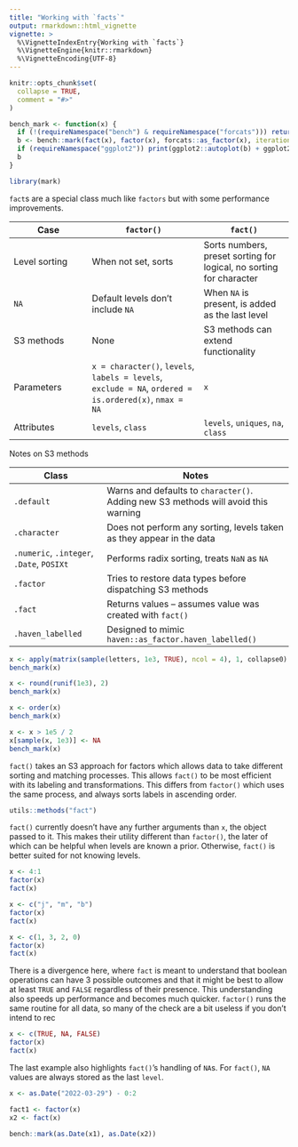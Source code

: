 ```yaml
---
title: "Working with `facts`"
output: rmarkdown::html_vignette
vignette: >
  %\VignetteIndexEntry{Working with `facts`}
  %\VignetteEngine{knitr::rmarkdown}
  %\VignetteEncoding{UTF-8}
---
```


```r
knitr::opts_chunk$set(
  collapse = TRUE,
  comment = "#>"
)

bench_mark <- function(x) {
  if (!(requireNamespace("bench") & requireNamespace("forcats"))) return(NULL)
  b <- bench::mark(fact(x), factor(x), forcats::as_factor(x), iterations = 50, check = FALSE)
  if (requireNamespace("ggplot2")) print(ggplot2::autoplot(b) + ggplot2::labs(title = class(x)))
  b
}
```

```r
library(mark)
```

`fact`s are a special class much like `factors` but with some performance improvements.

| Case    | `factor()` | `fact()` |
| ------- | ---------- | -------- |
| Level sorting | When not set, sorts | Sorts numbers, preset sorting for logical, no sorting for character |
| `NA` | Default levels don't include `NA` | When `NA` is present, is added as the last level |
| S3 methods | None | S3 methods can extend functionality |
| Parameters | `x = character()`, `levels`, `labels = levels`, `exclude = NA`, `ordered = is.ordered(x)`, `nmax = NA` | `x` |
| Attributes | `levels`, `class`|  `levels`, `uniques`, `na`, `class` |

Notes on S3 methods

| Class | Notes |
| ----- | ---------- |
| `.default` | Warns and defaults to `character()`.  Adding new S3 methods will avoid this warning |
| `.character` | Does not perform any sorting, levels taken as they appear in the data |
| `.numeric`, `.integer`, `.Date`, `POSIXt` | Performs radix sorting, treats `NaN` as `NA` |
| `.factor` | Tries to restore data types before dispatching S3 methods |
| `.fact` | Returns values -- assumes value was created with `fact()` |
| `.haven_labelled` | Designed to mimic `haven::as_factor.haven_labelled()` |

```r
x <- apply(matrix(sample(letters, 1e3, TRUE), ncol = 4), 1, collapse0)
bench_mark(x)

x <- round(runif(1e3), 2)
bench_mark(x)

x <- order(x)
bench_mark(x)

x <- x > 1e5 / 2
x[sample(x, 1e3)] <- NA
bench_mark(x)
```

`fact()` takes an S3 approach for factors which allows data to take different sorting and matching processes.
This allows `fact()` to be most efficient with its labeling and transformations.
This differs from `factor()` which uses the same process, and always sorts labels in ascending order.

```r
utils::methods("fact")
```

`fact()` currently doesn't have any further arguments than `x`, the object passed to it.
This makes their utility different than `factor()`, the later of which can be helpful when levels are known a prior.
Otherwise, `fact()` is better suited for not knowing levels.

```r
x <- 4:1
factor(x)
fact(x)
```

```r
x <- c("j", "m", "b")
factor(x)
fact(x)
```

```r
x <- c(1, 3, 2, 0)
factor(x)
fact(x)
```

There is a divergence here, where `fact` is meant to understand that boolean operations can have 3 possible outcomes and that it might be best to allow at least `TRUE` and `FALSE` regardless of their presence.
This understanding also speeds up performance and becomes much quicker.
`factor()` runs the same routine for all data, so many of the check are a bit useless if you don't intend to rec

```r
x <- c(TRUE, NA, FALSE)
factor(x)
fact(x)
```

The last example also highlights `fact()`'s handling of `NA`s.
For `fact()`, `NA` values are always stored as the last `level`.

```r
x <- as.Date("2022-03-29") - 0:2

fact1 <- factor(x)
x2 <- fact(x)

bench::mark(as.Date(x1), as.Date(x2))
```
